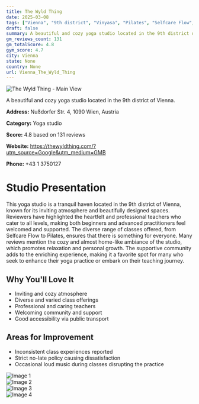 ```yaml
---
title: The Wyld Thing
date: 2025-03-08
tags: ["Vienna", "9th district", "Vinyasa", "Pilates", "Selfcare Flow", "cozy atmosphere", "community-oriented", "Vienna"]  
draft: false
summary: A beautiful and cozy yoga studio located in the 9th district of Vienna.
gm_reviews_count: 131
gm_totalScore: 4.8
gym_score: 4.7
city: Vienna
state: None
country: None
url: Vienna_The_Wyld_Thing
---
```


<div className="aspect-[16/9] relative my-8">
  <img 
    src="https://lh5.googleusercontent.com/p/AF1QipN2AKSS5EwEiXPLlNWj3GimvlAcctD91oCXAAjq=w1920-h1080-k-no"
    alt="The Wyld Thing - Main View"
    className="object-cover absolute inset-0 w-full h-full rounded-lg"
  />
</div>

A beautiful and cozy yoga studio located in the 9th district of Vienna.

**Address:** Nußdorfer Str. 4, 1090 Wien, Austria

**Category:** Yoga studio

**Score:** 4.8 based on 131 reviews

**Website:** https://thewyldthing.com/?utm_source=Google&utm_medium=GMB

**Phone:** +43 1 3750127

# Studio Presentation

This yoga studio is a tranquil haven located in the 9th district of Vienna, known for its inviting atmosphere and beautifully designed spaces. Reviewers have highlighted the heartfelt and professional teachers who cater to all levels, making both beginners and advanced practitioners feel welcomed and supported. The diverse range of classes offered, from Selfcare Flow to Pilates, ensures that there is something for everyone. Many reviews mention the cozy and almost home-like ambiance of the studio, which promotes relaxation and personal growth. The supportive community adds to the enriching experience, making it a favorite spot for many who seek to enhance their yoga practice or embark on their teaching journey.

## Why You'll Love It

- Inviting and cozy atmosphere
- Diverse and varied class offerings
- Professional and caring teachers
- Welcoming community and support
- Good accessibility via public transport

## Areas for Improvement

- Inconsistent class experiences reported
- Strict no-late policy causing dissatisfaction
- Occasional loud music during classes disrupting the practice

<div className="grid grid-cols-1 xl:grid-cols-2 gap-4 my-8">
<div className="aspect-[4/3] relative"><img src="https://lh3.googleusercontent.com/p/AF1QipPF-SL5W15yQ0uknMv0-jT3J6pOZU2UEtKTIUsu=w1920-h1080-k-no" alt="Image 1" className="object-cover absolute inset-0 w-full h-full rounded-lg" /></div>
<div className="aspect-[4/3] relative"><img src="https://lh5.googleusercontent.com/p/AF1QipOjNKD_Rjx8yXXSB73atQqZMC21AUrWFnBRqDFC=w1920-h1080-k-no" alt="Image 2" className="object-cover absolute inset-0 w-full h-full rounded-lg" /></div>
<div className="aspect-[4/3] relative"><img src="https://lh5.googleusercontent.com/p/AF1QipOhWk_FwTcGdpnfnhAHyea8hX6AmG89xijH1jhH=w1920-h1080-k-no" alt="Image 3" className="object-cover absolute inset-0 w-full h-full rounded-lg" /></div>
<div className="aspect-[4/3] relative"><img src="https://lh5.googleusercontent.com/p/AF1QipNX5uwXq3CbPrOUyov6tclGiZYcBihSMq4qkx04=w1920-h1080-k-no" alt="Image 4" className="object-cover absolute inset-0 w-full h-full rounded-lg" /></div>
</div>